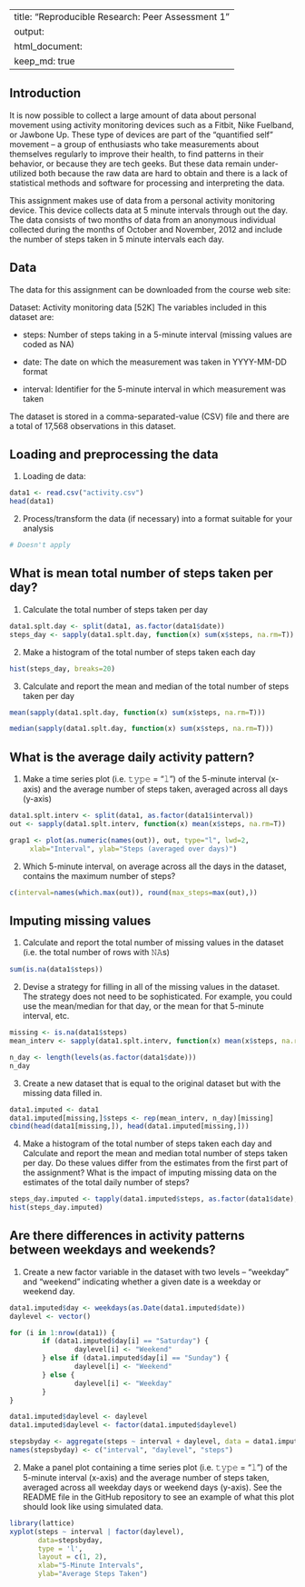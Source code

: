 ----
title: "Reproducible Research: Peer Assessment 1"
output: 
  html_document:
    keep_md: true
---
## Introduction

It is now possible to collect a large amount of data about personal movement using activity monitoring devices such as a Fitbit, Nike Fuelband, or Jawbone Up. These type of devices are part of the "quantified self" movement -- a group of enthusiasts who take measurements about themselves regularly to improve their health, to find patterns in their behavior, or because they are tech geeks. But these data remain under-utilized both because the raw data are hard to obtain and there is a lack of statistical methods and software for processing and interpreting the data.

This assignment makes use of data from a personal activity monitoring device. This device collects data at 5 minute intervals through out the day. The data consists of two months of data from an anonymous individual collected during the months of October and November, 2012 and include the number of steps taken in 5 minute intervals each day.

## Data

The data for this assignment can be downloaded from the course web site:

Dataset: Activity monitoring data [52K]
The variables included in this dataset are:

- steps: Number of steps taking in a 5-minute interval (missing values are coded as NA)

- date: The date on which the measurement was taken in YYYY-MM-DD format

- interval: Identifier for the 5-minute interval in which measurement was taken

The dataset is stored in a comma-separated-value (CSV) file and there are a total of 17,568 observations in this dataset.


## Loading and preprocessing the data

1. Loading de data:
```r
data1 <- read.csv("activity.csv")
head(data1)
```

2. Process/transform the data (if necessary) into a format suitable for your analysis
```r
# Doesn't apply
```

## What is mean total number of steps taken per day?

1. Calculate the total number of steps taken per day

```r
data1.splt.day <- split(data1, as.factor(data1$date))
steps_day <- sapply(data1.splt.day, function(x) sum(x$steps, na.rm=T))
```

2. Make a histogram of the total number of steps taken each day
```r
hist(steps_day, breaks=20)
```

3. Calculate and report the mean and median of the total number of steps taken per day

```r
mean(sapply(data1.splt.day, function(x) sum(x$steps, na.rm=T)))

median(sapply(data1.splt.day, function(x) sum(x$steps, na.rm=T)))
```

## What is the average daily activity pattern?

1. Make a time series plot (i.e. 𝚝𝚢𝚙𝚎 = "𝚕") of the 5-minute interval (x-axis) and the average number of steps taken, averaged across all days (y-axis)

```r
data1.splt.interv <- split(data1, as.factor(data1$interval))
out <- sapply(data1.splt.interv, function(x) mean(x$steps, na.rm=T))

grap1 <- plot(as.numeric(names(out)), out, type="l", lwd=2,
     xlab="Interval", ylab="Steps (averaged over days)")
```


2. Which 5-minute interval, on average across all the days in the dataset, contains the maximum number of steps?
```r
c(interval=names(which.max(out)), round(max_steps=max(out),))
```


## Imputing missing values

1. Calculate and report the total number of missing values in the dataset (i.e. the total number of rows with 𝙽𝙰s)

```r
sum(is.na(data1$steps))
```

2. Devise a strategy for filling in all of the missing values in the dataset. The strategy does not need to be sophisticated. For example, you could use the mean/median for that day, or the mean for that 5-minute interval, etc.

```r
missing <- is.na(data1$steps)
mean_interv <- sapply(data1.splt.interv, function(x) mean(x$steps, na.rm=T))

n_day <- length(levels(as.factor(data1$date)))
n_day
```


3. Create a new dataset that is equal to the original dataset but with the missing data filled in.

```r
data1.imputed <- data1
data1.imputed[missing,]$steps <- rep(mean_interv, n_day)[missing]
cbind(head(data1[missing,]), head(data1.imputed[missing,]))
```

4. Make a histogram of the total number of steps taken each day and Calculate and report the mean and median total number of steps taken per day. Do these values differ from the estimates from the first part of the assignment? What is the impact of imputing missing data on the estimates of the total daily number of steps?

```r
steps_day.imputed <- tapply(data1.imputed$steps, as.factor(data1$date), sum)
hist(steps_day.imputed)
```


## Are there differences in activity patterns between weekdays and weekends?

1. Create a new factor variable in the dataset with two levels – “weekday” and “weekend” indicating whether a given date is a weekday or weekend day.

```r
data1.imputed$day <- weekdays(as.Date(data1.imputed$date))
daylevel <- vector()

for (i in 1:nrow(data1)) {
        if (data1.imputed$day[i] == "Saturday") {
                daylevel[i] <- "Weekend"
        } else if (data1.imputed$day[i] == "Sunday") {
                daylevel[i] <- "Weekend"
        } else {
                daylevel[i] <- "Weekday"
        }
}

data1.imputed$daylevel <- daylevel
data1.imputed$daylevel <- factor(data1.imputed$daylevel)

stepsbyday <- aggregate(steps ~ interval + daylevel, data = data1.imputed, mean)
names(stepsbyday) <- c("interval", "daylevel", "steps")
```

2. Make a panel plot containing a time series plot (i.e. 𝚝𝚢𝚙𝚎 = "𝚕") of the 5-minute interval (x-axis) and the average number of steps taken, averaged across all weekday days or weekend days (y-axis). See the README file in the GitHub repository to see an example of what this plot should look like using simulated data.

```r
library(lattice)
xyplot(steps ~ interval | factor(daylevel),
       data=stepsbyday,
       type = 'l',
       layout = c(1, 2),
       xlab="5-Minute Intervals",
       ylab="Average Steps Taken")
```
